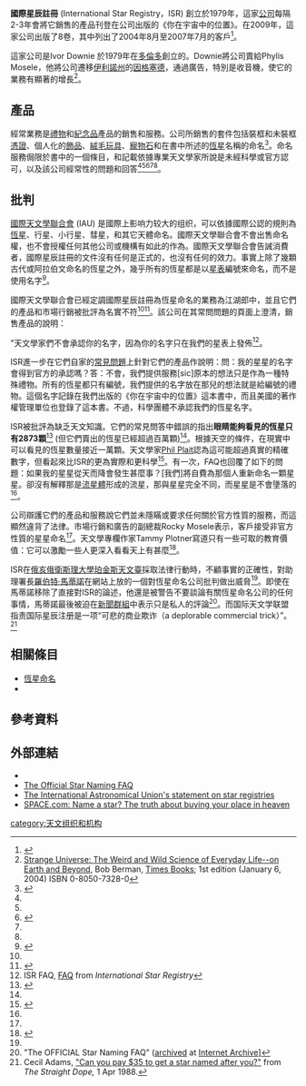 '''國際星辰註冊''' (International Star Registry，ISR) 創立於1979年，這家[[公司|公司]]每隔2-3年會將它銷售的產品刊登在公司出版的《你在宇宙中的位置》。在2009年，這家公司出版了8卷，其中列出了2004年8月至2007年7月的客戶<ref>{{cite web|url=http://www.starregistry.com/catalog/dspProduct.cfm?prod=book|title=Your Place in the Cosmos|work=Product Catalog|publisher=International Star Registry|accessdate=2009-10-30|archive-url=https://web.archive.org/web/20090925175628/http://www.starregistry.com/catalog/dspProduct.cfm?prod=book|archive-date=2009-09-25|dead-url=yes}}</ref>。

這家公司是Ivor Downie 於1979年在[[多倫多|多倫多]]創立的。Downie將公司賣給Phylis Mosele，他將公司遷移[[伊利諾州|伊利諾州]]的[[因格塞德|因格塞德]]，通過廣告，特別是收音機，使它的業務有顯著的增長<ref name=Bob>[http://books.google.com/books?id=tYmvvYSs6Y8C&pg=PA158&dq=international+star+registry+toronto#PPA160,M1 Strange Universe: The Weird and Wild Science of Everyday Life--on Earth and Beyond], Bob Berman, [[Times_Books|Times Books]]; 1st edition (January 6, 2004) ISBN 0-8050-7328-0</ref>。

== 產品 ==
經常業務是[[禮物|禮物]]和[[紀念品|紀念品]]產品的銷售和服務。公司所銷售的套件包括裝框和未裝框[[憑證|憑證]]、個人化的[[珠寶|飾品]]、[[絨毛玩具|絨毛玩具]]、[[寵物石|寵物石]]和在書中所述的[[恆星|恆星]]名稱的命名<ref name="catalog">{{cite web|url=http://www.starregistry.com/catalog/|title=Product Catalog|publisher=International Star Registry|accessdate=2009-10-30|archive-url=https://web.archive.org/web/20090831081239/http://www.starregistry.com/catalog/|archive-date=2009-08-31|dead-url=yes}}</ref>。命名服務侷限於書中的一個條目，和記載依據專業天文學家所說是未經科學或官方認可，以及該公司經常性的問題和回答<ref name=Bob/><ref name=FAQ/><ref name=Wired>{{cite journal|last = Di Justo|first = Patrick|authorlink = Patrick Di Justo|title = Buy a Star, But It's Not Yours|journal = [[Wired_Magazine|Wired Magazine]]|url = http://www.wired.com/techbiz/media/news/2001/12/49345|accessdate = 7 October 2009|quote = <br>Robert Naeye，[[太平洋天文學會|太平洋天文學會]]出版的[[水星_(雜誌)|水星雜誌]]編輯，毫不含糊的將它定位為：<br>"國際星辰註冊出售的恆星名稱，任何的專業的天文機構都不能識別|date = 12|archive-date = 2010-08-12|archive-url = https://web.archive.org/web/20100812094447/http://www.wired.com/techbiz/media/news/2001/12/49345|dead-url = no}}</ref><ref name=plait/><ref name=archive/>。

== 批判 ==
[[國際天文學聯合會|國際天文學聯合會]] (IAU) 是國際上影响力较大的组织，可以依據國際公認的規則為[[恆星命名|恆星]]、行星、小行星、彗星，和其它天體命名。國際天文學聯合會不會出售命名權，也不會授權任何其他公司或機構有如此的作為。國際天文學聯合會告誡消費者，國際星辰註冊的文件沒有任何是正式的，也沒有任何的效力。事實上除了幾顆古代或阿拉伯文命名的恆星之外，幾乎所有的恆星都是以[[星表|星表]]編號來命名，而不是使用名字<ref name=iau>{{cite web|url=http://www.iau.org/public_press/themes/buying_star_names/|title=Buying Stars and Star Names|publisher=[[International_Astronomical_Union|International Astronomical Union]]|accessdate=2009-10-30|location=IAU buying star names|archive-date=2010-02-09|archive-url=https://web.archive.org/web/20100209065252/http://www.iau.org/public_press/themes/buying_star_names/|dead-url=no}}</ref>。

國際天文學聯合會已經定調國際星辰註冊為恆星命名的業務為江湖郎中，並且它們的產品和市場行銷被批評為名實不符<ref name=iau/><ref>{{cite news|last=Britt|first=Robert Roy|title=Mystery Monday|url=http://www.space.com/spacewatch/mystery_monday_030915.html|newspaper=[[Space.com|Space.com]]|accessdate=2008-11-07|archive-date=2003-10-08|archive-url=https://web.archive.org/web/20031008102801/http://www.space.com/spacewatch/mystery_monday_030915.html|dead-url=no}}</ref>。該公司在其常問問題的頁面上澄清，銷售產品的說明： 

"天文學家們不會承認你的名字，因為你的名字只在我們的星表上發佈<ref name=FAQ>ISR FAQ, [http://www.starregistry.com/faq.cfm FAQ] {{Wayback|url=http://www.starregistry.com/faq.cfm |date=20130530133144 }} from ''International Star Registry''</ref>。

ISR進一步在它們自家的[[常見問題|常見問題]]上針對它們的產品作說明：問：我的星星的名字會得到官方的承認嗎？答：不會，我們提供服務[sic]原本的想法只是作為一種特殊禮物。所有的恆星都只有編號，我們提供的名字放在那兒的想法就是給編號的禮物。這個名字記錄在我們出版的《你在宇宙中的位置》這本書中，而且美國的著作權管理單位也登錄了這本書。不過，科學團體不承認我們的恆星名字。

ISR被批評為缺乏天文知識。它們的常見問答中錯誤的指出'''眼睛能夠看見的恆星只有2873顆'''<ref>{{cite web|url=http://www.starregistry.com.au/faq.html|title=International Star Registry – Frequently Asked Questions|accessdate=2009-05-14|archive-date=2009-04-11|archive-url=https://web.archive.org/web/20090411072921/http://www.starregistry.com.au/faq.html|dead-url=no}}</ref> (但它們賣出的恆星已經超過百萬顆)<ref name=Wired/>。根據天空的條件，在現實中可以看見的恆星數量接近一萬顆。天文學家[[Phil_Plait|Phil Plait]]認為這可能超過真實的精確數字，但看起來比ISR的更為實際和更科學<ref name=plait>{{cite book|title=Bad Astronomy|author=Philip C. Plait|publisher=John Wiley & Sons|isbn=0-471-40976-6}}</ref>。有一次，FAQ也回覆了如下的問題：如果我的星星從天而降會發生甚麼事？[我們]將自費為那個人重新命名一顆星星。卻沒有解釋那是[[流星體|流星體]]形成的流星，那與星星完全不同，而星星是不會墬落的<ref name=plait/>。

公司辯護它們的產品和服務說它們並未隱瞞或要求任何關於官方性質的服務，而這顯然違背了法律。市場行銷和廣告的副總裁Rocky Mosele表示，客戶接受非官方性質的星星命名<ref name=Wired/>。天文學專欄作家Tammy Plotner寫道只有一些可取的教育價值：它可以激勵一些人更深入看看天上有甚麼<ref>{{cite web|last=Plotner|first=Tammy|title=Name a Star|url=http://www.universetoday.com/13721/name-a-star-real-or-ripoff/|publisher=[[Universe_Today|Universe Today]]|accessdate=2013-05-29|archive-date=2013-06-16|archive-url=https://web.archive.org/web/20130616053414/http://www.universetoday.com/13721/name-a-star-real-or-ripoff/|dead-url=no}}</ref>。

ISR在[[俄亥俄衛斯理大學|俄亥俄衛斯理大學]][[珀金斯天文臺|珀金斯天文臺]]採取法律行動時，不顧事實的正確性，對助理署長[[羅伯特·馬蒂諾|羅伯特·馬蒂諾]]在網站上放的一個對恆星命名公司批判做出威脅<ref name=plait/>。即使在馬蒂諾移除了直接對ISR的論述，他還是被警告不要談論有關恆星命名公司的任何事情{{Citation needed|date=April 2011}}，馬蒂諾最後被迫在[[新聞群組|新聞群組]]中表示只是私人的評論<ref name=archive>"The OFFICIAL Star Naming FAQ" ([https://web.archive.org/web/20031008085352/http://home.columbus.rr.com/starfaq/ archived] at [[Internet_Archive|Internet Archive]]]</ref>。而国际天文学联盟指责国际星辰注册是一项“可悲的商业欺诈（a deplorable commercial trick）”。<ref>Cecil Adams, [http://www.straightdope.com/classics/a3_385.html "Can you pay $35 to get a star named after you?"] {{Wayback|url=http://www.straightdope.com/classics/a3_385.html |date=20080512091604 }} from ''The Straight Dope,'' 1 Apr 1988.</ref>

== 相關條目 ==
* [[恆星命名|恆星命名]]
* {{le|外星地產|Extraterrestrial real estate}}

== 參考資料 ==
{{reflist}}

== 外部連結 ==
* {{official website|http://www.starregistry.com/}}
* [http://www.efn.org/~jcc/starfaq.html The Official Star Naming FAQ]{{Wayback|url=http://www.efn.org/~jcc/starfaq.html |date=20110408043524 }}
* [http://www.iau.org/public_press/themes/buying_star_names/ The International Astronomical Union's statement on star registries]{{Wayback|url=http://www.iau.org/public_press/themes/buying_star_names/ |date=20100209065252 }}
* [http://www.space.com/spacewatch/mystery_monday_030915.html SPACE.com: Name a star? The truth about buying your place in heaven]{{Wayback|url=http://www.space.com/spacewatch/mystery_monday_030915.html |date=20031008102801 }}


[[category:天文组织和机构|category:天文组织和机构]]